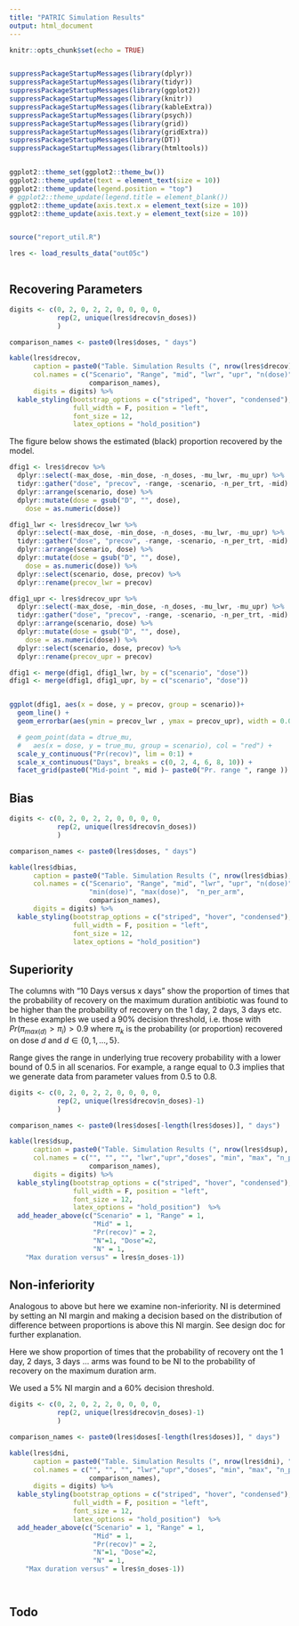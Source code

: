 ```yaml
---
title: "PATRIC Simulation Results"
output: html_document
---
```


```r
knitr::opts_chunk$set(echo = TRUE)


suppressPackageStartupMessages(library(dplyr))
suppressPackageStartupMessages(library(tidyr))
suppressPackageStartupMessages(library(ggplot2))
suppressPackageStartupMessages(library(knitr))
suppressPackageStartupMessages(library(kableExtra))
suppressPackageStartupMessages(library(psych))
suppressPackageStartupMessages(library(grid))
suppressPackageStartupMessages(library(gridExtra))
suppressPackageStartupMessages(library(DT))
suppressPackageStartupMessages(library(htmltools))


ggplot2::theme_set(ggplot2::theme_bw())
ggplot2::theme_update(text = element_text(size = 10))
ggplot2::theme_update(legend.position = "top")
# ggplot2::theme_update(legend.title = element_blank())
ggplot2::theme_update(axis.text.x = element_text(size = 10))
ggplot2::theme_update(axis.text.y = element_text(size = 10))


source("report_util.R")

```

```r



lres <- load_results_data("out05c")



```



## Recovering Parameters

```r
digits <- c(0, 2, 0, 2, 2, 0, 0, 0, 0,
            rep(2, unique(lres$drecov$n_doses))
            )

comparison_names <- paste0(lres$doses, " days")

kable(lres$drecov,
      caption = paste0("Table. Simulation Results (", nrow(lres$drecov), " rows)"),
      col.names = c("Scenario", "Range", "mid", "lwr", "upr", "n(dose)", "min(dose)", "max(dose)",  "n_per_arm", 
                    comparison_names),
      digits = digits) %>%
  kable_styling(bootstrap_options = c("striped", "hover", "condensed"),
                full_width = F, position = "left",
                font_size = 12,
                latex_options = "hold_position") 

```

The figure below shows the estimated (black) proportion recovered by the model.

```r

dfig1 <- lres$drecov %>%
  dplyr::select(-max_dose, -min_dose, -n_doses, -mu_lwr, -mu_upr) %>%
  tidyr::gather("dose", "precov", -range, -scenario, -n_per_trt, -mid) %>%
  dplyr::arrange(scenario, dose) %>%
  dplyr::mutate(dose = gsub("D", "", dose), 
    dose = as.numeric(dose))

dfig1_lwr <- lres$drecov_lwr %>%
  dplyr::select(-max_dose, -min_dose, -n_doses, -mu_lwr, -mu_upr) %>%
  tidyr::gather("dose", "precov", -range, -scenario, -n_per_trt, -mid) %>%
  dplyr::arrange(scenario, dose) %>%
  dplyr::mutate(dose = gsub("D", "", dose), 
    dose = as.numeric(dose)) %>%
  dplyr::select(scenario, dose, precov) %>%
  dplyr::rename(precov_lwr = precov)

dfig1_upr <- lres$drecov_upr %>%
  dplyr::select(-max_dose, -min_dose, -n_doses, -mu_lwr, -mu_upr) %>%
  tidyr::gather("dose", "precov", -range, -scenario, -n_per_trt, -mid) %>%
  dplyr::arrange(scenario, dose) %>%
  dplyr::mutate(dose = gsub("D", "", dose), 
    dose = as.numeric(dose)) %>%
  dplyr::select(scenario, dose, precov) %>%
  dplyr::rename(precov_upr = precov)

dfig1 <- merge(dfig1, dfig1_lwr, by = c("scenario", "dose"))
dfig1 <- merge(dfig1, dfig1_upr, by = c("scenario", "dose"))


ggplot(dfig1, aes(x = dose, y = precov, group = scenario))+
  geom_line() +
  geom_errorbar(aes(ymin = precov_lwr , ymax = precov_upr), width = 0.0) + 

  # geom_point(data = dtrue_mu, 
  #   aes(x = dose, y = true_mu, group = scenario), col = "red") +
  scale_y_continuous("Pr(recov)", lim = 0:1) +
  scale_x_continuous("Days", breaks = c(0, 2, 4, 6, 8, 10)) +
  facet_grid(paste0("Mid-point ", mid )~ paste0("Pr. range ", range ))

```




## Bias

```r
digits <- c(0, 2, 0, 2, 2, 0, 0, 0, 0, 
            rep(2, unique(lres$drecov$n_doses))
            )

comparison_names <- paste0(lres$doses, " days")

kable(lres$dbias,
      caption = paste0("Table. Simulation Results (", nrow(lres$dbias), " rows)"),
      col.names = c("Scenario", "Range", "mid", "lwr", "upr", "n(dose)", 
                    "min(dose)", "max(dose)",  "n_per_arm", 
                    comparison_names),
      digits = digits) %>%
  kable_styling(bootstrap_options = c("striped", "hover", "condensed"),
                full_width = F, position = "left",
                font_size = 12,
                latex_options = "hold_position") 

```


## Superiority

The columns with "10 Days versus x days" show the proportion of times that the probability of recovery on the maximum duration antibiotic was found to be higher than the probability of recovery on the 1 day, 2 days, 3 days etc. In these examples we used a 90% decision threshold, i.e. those with $Pr(\pi_{max(d)} > \pi_i) > 0.9$ where $\pi_k$ is the probability (or proportion) recovered on dose $d$ and $d \in \{0, 1, \dots, 5\}$.

Range gives the range in underlying true recovery probability with a lower bound of 0.5 in all scenarios. For example, a range equal to 0.3 implies that we generate data from parameter values from 0.5 to 0.8.


```r
digits <- c(0, 2, 0, 2, 2, 0, 0, 0, 0, 
            rep(2, unique(lres$drecov$n_doses)-1)
            )

comparison_names <- paste0(lres$doses[-length(lres$doses)], " days")

kable(lres$dsup,
      caption = paste0("Table. Simulation Results (", nrow(lres$dsup), " rows)"),
      col.names = c("", "", "", "lwr","upr","doses", "min", "max", "n_per_trt",
                    comparison_names),
      digits = digits) %>%
  kable_styling(bootstrap_options = c("striped", "hover", "condensed"),
                full_width = F, position = "left",
                font_size = 12,
                latex_options = "hold_position")  %>%
  add_header_above(c("Scenario" = 1, "Range" = 1, 
                     "Mid" = 1, 
                     "Pr(recov)" = 2,
                     "N"=1, "Dose"=2, 
                     "N" = 1,
    "Max duration versus" = lres$n_doses-1))

```

## Non-inferiority

Analogous to above but here we examine non-inferiority. NI is determined by setting an NI margin and making a decision based on the distribution of difference between proportions is above this NI margin. See design doc for further explanation.

Here we show proportion of times that the probability of recovery ont the 1 day, 2 days, 3 days ... arms was found to be NI to the probability of recovery on the maximum duration arm.

We used a 5% NI margin and a 60% decision threshold. 


```r
digits <- c(0, 2, 0, 2, 2, 0, 0, 0, 0, 
            rep(2, unique(lres$drecov$n_doses)-1)
            )

comparison_names <- paste0(lres$doses[-length(lres$doses)], " days")

kable(lres$dni,
      caption = paste0("Table. Simulation Results (", nrow(lres$dni), " rows)"),
      col.names = c("", "", "", "lwr","upr","doses", "min", "max", "n_per_trt",
                    comparison_names),
      digits = digits) %>%
  kable_styling(bootstrap_options = c("striped", "hover", "condensed"),
                full_width = F, position = "left",
                font_size = 12,
                latex_options = "hold_position")  %>%
  add_header_above(c("Scenario" = 1, "Range" = 1, 
                     "Mid" = 1, 
                     "Pr(recov)" = 2,
                     "N"=1, "Dose"=2, 
                     "N" = 1,
    "Max duration versus" = lres$n_doses-1))




```


## Todo

